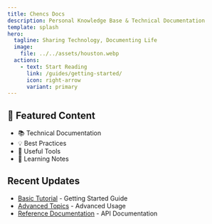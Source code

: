 ```yaml
---
title: Chencs Docs
description: Personal Knowledge Base & Technical Documentation
template: splash
hero:
  tagline: Sharing Technology, Documenting Life
  image:
    file: ../../assets/houston.webp
  actions:
    - text: Start Reading
      link: /guides/getting-started/
      icon: right-arrow
      variant: primary
---
```


## 🚀 Featured Content

- 📚 Technical Documentation
- 💡 Best Practices
- 🔧 Useful Tools
- 📝 Learning Notes

## Recent Updates

- [Basic Tutorial](/guides/basics/) - Getting Started Guide
- [Advanced Topics](/guides/advanced/) - Advanced Usage
- [Reference Documentation](/reference/example/) - API Documentation